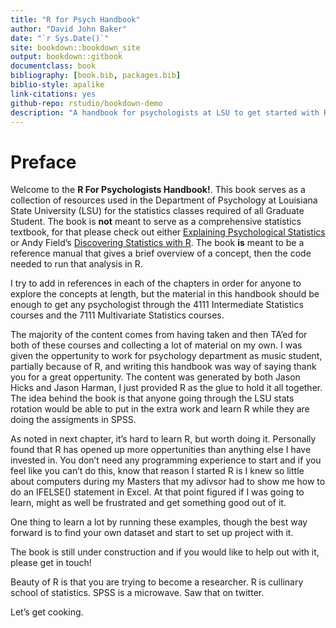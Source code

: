 ```yaml
--- 
title: "R for Psych Handbook"
author: "David John Baker"
date: "`r Sys.Date()`"
site: bookdown::bookdown_site
output: bookdown::gitbook
documentclass: book
bibliography: [book.bib, packages.bib]
biblio-style: apalike
link-citations: yes
github-repo: rstudio/bookdown-demo
description: "A handbook for psychologists at LSU to get started with R and Statistics."
---
```


# Preface

Welcome to the **R For Psychologists Handbook!**.
This book serves as a collection of resources used in the Department of Psychology at Louisiana State University (LSU) for the statistics classes required of all Graduate Student.
The book is **not** meant to serve as a comprehensive statistics textbook, for that please check out either [Explaining Psychological Statistics](https://www.wiley.com/en-us/Explaining+Psychological+Statistics%2C+4th+Edition-p-9781118436608) or Andy Field's [Discovering Statistics with R](https://us.sagepub.com/en-us/nam/discovering-statistics-using-r/book236067).
The book **is** meant to be a reference manual that gives a brief overview of a concept, then the code needed to run that analysis in R.

I try to add in references in each of the chapters in order for anyone to explore the concepts at length, but the material in this handbook should be enough to get any psychologist through the 4111 Intermediate Statistics courses and the 7111 Multivariate Statistics courses.

The majority of the content comes from having taken and then TA'ed for both of these courses and collecting a lot of material on my own.
I was given the oppertunity to work for psychology department as music student, partially because of R, and writing this handbook was way of saying thank you for a great oppertunity.
The content was generated by both Jason Hicks and Jason Harman, I just provided R as the glue to hold it all together.
The idea behind the book is that anyone going through the LSU stats rotation would be able to put in the extra work and learn R while they are doing the assigments in SPSS.

As noted in next chapter, it's hard to learn R, but worth doing it.
Personally found that R has opened up more oppertunities than anything else I have invested in.
You don't need any programming experience to start and if you feel like you can't do this, know that reason I started R is I knew so little about computers during my Masters that my adivsor had to show me how to do an IFELSE() statement in Excel. 
At that point figured if I was going to learn, might as well be frustrated and get something good out of it.

One thing to learn a lot by running these examples, though the best way forward is to find your own dataset and start to set up project with it.

The book is still under construction and if you would like to help out with it, please get in touch!

Beauty of R is that you are trying to become a researcher.
R is cullinary school of statistics.
SPSS is a microwave.
Saw that on twitter.

Let's get cooking.
